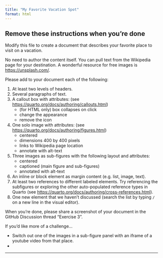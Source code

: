 ```yaml
---
title: "My Favorite Vacation Spot"
format: html
---
```


## Remove these instructions when you're done

Modify this file to create a document that describes your favorite place to visit on a vacation.

No need to author the content itself. You can pull text from the Wikipedia page for your destination. A wonderful resource for free images is <https://unsplash.com/>.

Please add to your document each of the following:

1. At least two levels of headers.
2. Several paragraphs of text.
3. A callout box with attributes: (see <https://quarto.org/docs/authoring/callouts.html>)
   - (for HTML only) box collapses on click
   - change the appearance
   - remove the icon
4. One solo image with attributes: (see <https://quarto.org/docs/authoring/figures.html>)
   - centered
   - dimensions 400 by 400 pixels
   - links to Wikipedia page location
   - annotate with alt-text
5. Three images as sub-figures with the following layout and attributes:
   - centered
   - captioned (main figure and sub-figures)
   - annotated with alt-text
6. An inline or block element as margin content (e.g. list, image, text). 
7. At least two references to different labeled elements. Try referencing the subfigures or exploring the other auto-populated reference types in Quarto (see <https://quarto.org/docs/authoring/cross-references.html>).
8. One new element that we haven't discussed (search the list by typing `/` on a new line in the visual editor).

When you're done, please share a screenshot of your document in the GitHub Discussion thread "Exercise 3".


If you'd like more of a challenge...

- Switch out one of the images in a sub-figure panel with an iframe of a youtube video from that place.
- 

* * *

